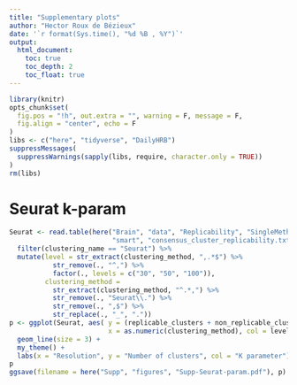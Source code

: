```yaml
---
title: "Supplementary plots"
author: "Hector Roux de Bézieux"
date: '`r format(Sys.time(), "%d %B , %Y")`'
output:
  html_document:
    toc: true
    toc_depth: 2
    toc_float: true
---
```


```r
library(knitr)
opts_chunk$set(
  fig.pos = "!h", out.extra = "", warning = F, message = F,
  fig.align = "center", echo = F
)
libs <- c("here", "tidyverse", "DailyHRB")
suppressMessages(
  suppressWarnings(sapply(libs, require, character.only = TRUE))
)
rm(libs)
```

# Seurat k-param

```r
Seurat <- read.table(here("Brain", "data", "Replicability", "SingleMethod",
                          "smart", "consensus_cluster_replicability.txt")) %>% 
  filter(clustering_name == "Seurat") %>%
  mutate(level = str_extract(clustering_method, ",.*$") %>%
           str_remove(., "^,") %>%
           factor(., levels = c("30", "50", "100")),
         clustering_method = 
           str_extract(clustering_method, "^.*,") %>%
           str_remove(., "Seurat\\.") %>%
           str_remove(., ",$") %>%
           str_replace(., "_", "."))
p <- ggplot(Seurat, aes( y = (replicable_clusters + non_replicable_clusters) / 2,
                         x = as.numeric(clustering_method), col = level)) +
  geom_line(size = 3) +
  my_theme() +
  labs(x = "Resolution", y = "Number of clusters", col = "K parameter")
p
ggsave(filename = here("Supp", "figures", "Supp-Seurat-param.pdf"), p)
```
